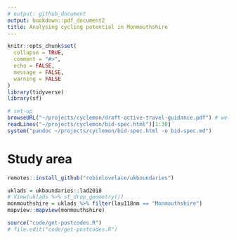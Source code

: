 ```yaml
---
# output: github_document
output: bookdown::pdf_document2
title: Analysing cycling potential in Monmouthshire
---
```


<!-- README.md is generated from README.Rmd. Please edit that file -->

```r
knitr::opts_chunk$set(
  collapse = TRUE,
  comment = "#>",
  echo = FALSE,
  message = FALSE,
  warning = FALSE
)
library(tidyverse)
library(sf)
```

```r
# set-up
browseURL("~/projects/cyclemon/draft-active-travel-guidance.pdf") # welsh active travel guidance
readLines("~/projects/cyclemon/bid-spec.html")[1:30]
system("pandoc ~/projects/cyclemon/bid-spec.html -o bid-spec.md")
```


<!-- badges: start -->
<!-- badges: end -->

<!-- This repo contains reproducible code to support the analysis of cycling potential in Monmouthshire, Wales. -->



# Study area

```r
remotes::install_github("robinlovelace/ukboundaries")
```

```r
uklads = ukboundaries::lad2018
# View(uklads %>% st_drop_geometry())
monmouthshire = uklads %>% filter(lau118nm == "Monmouthshire")
mapview::mapview(monmouthshire)
```

```r
source("code/get-postcodes.R")
# file.edit("code/get-postcodes.R")
```






